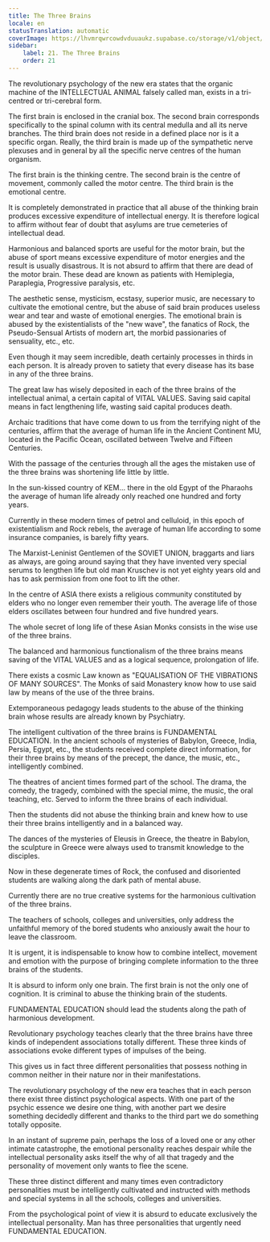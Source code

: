 ```yaml
---
title: The Three Brains
locale: en
statusTranslation: automatic
coverImage: https://lhvmrqwrcowdvduuaukz.supabase.co/storage/v1/object/public/strapi-uploads/small_cover-educacion-fundamental.webp-2d51a7828a2b1309555be27f7e2a61a0.webp
sidebar:
    label: 21. The Three Brains
    order: 21
---
```

The revolutionary psychology of the new era states that the organic machine of the INTELLECTUAL ANIMAL falsely called man, exists in a tri-centred or tri-cerebral form.

The first brain is enclosed in the cranial box. The second brain corresponds specifically to the spinal column with its central medulla and all its nerve branches. The third brain does not reside in a defined place nor is it a specific organ. Really, the third brain is made up of the sympathetic nerve plexuses and in general by all the specific nerve centres of the human organism.

The first brain is the thinking centre. The second brain is the centre of movement, commonly called the motor centre. The third brain is the emotional centre.

It is completely demonstrated in practice that all abuse of the thinking brain produces excessive expenditure of intellectual energy. It is therefore logical to affirm without fear of doubt that asylums are true cemeteries of intellectual dead.

Harmonious and balanced sports are useful for the motor brain, but the abuse of sport means excessive expenditure of motor energies and the result is usually disastrous. It is not absurd to affirm that there are dead of the motor brain. These dead are known as patients with Hemiplegia, Paraplegia, Progressive paralysis, etc.

The aesthetic sense, mysticism, ecstasy, superior music, are necessary to cultivate the emotional centre, but the abuse of said brain produces useless wear and tear and waste of emotional energies. The emotional brain is abused by the existentialists of the "new wave", the fanatics of Rock, the Pseudo-Sensual Artists of modern art, the morbid passionaries of sensuality, etc., etc.

Even though it may seem incredible, death certainly processes in thirds in each person. It is already proven to satiety that every disease has its base in any of the three brains.

The great law has wisely deposited in each of the three brains of the intellectual animal, a certain capital of VITAL VALUES. Saving said capital means in fact lengthening life, wasting said capital produces death.

Archaic traditions that have come down to us from the terrifying night of the centuries, affirm that the average of human life in the Ancient Continent MU, located in the Pacific Ocean, oscillated between Twelve and Fifteen Centuries.

With the passage of the centuries through all the ages the mistaken use of the three brains was shortening life little by little.

In the sun-kissed country of KEM... there in the old Egypt of the Pharaohs the average of human life already only reached one hundred and forty years.

Currently in these modern times of petrol and celluloid, in this epoch of existentialism and Rock rebels, the average of human life according to some insurance companies, is barely fifty years.

The Marxist-Leninist Gentlemen of the SOVIET UNION, braggarts and liars as always, are going around saying that they have invented very special serums to lengthen life but old man Kruschev is not yet eighty years old and has to ask permission from one foot to lift the other.

In the centre of ASIA there exists a religious community constituted by elders who no longer even remember their youth. The average life of those elders oscillates between four hundred and five hundred years.

The whole secret of long life of these Asian Monks consists in the wise use of the three brains.

The balanced and harmonious functionalism of the three brains means saving of the VITAL VALUES and as a logical sequence, prolongation of life.

There exists a cosmic Law known as "EQUALISATION OF THE VIBRATIONS OF MANY SOURCES". The Monks of said Monastery know how to use said law by means of the use of the three brains.

Extemporaneous pedagogy leads students to the abuse of the thinking brain whose results are already known by Psychiatry.

The intelligent cultivation of the three brains is FUNDAMENTAL EDUCATION. In the ancient schools of mysteries of Babylon, Greece, India, Persia, Egypt, etc., the students received complete direct information, for their three brains by means of the precept, the dance, the music, etc., intelligently combined.

The theatres of ancient times formed part of the school. The drama, the comedy, the tragedy, combined with the special mime, the music, the oral teaching, etc. Served to inform the three brains of each individual.

Then the students did not abuse the thinking brain and knew how to use their three brains intelligently and in a balanced way.

The dances of the mysteries of Eleusis in Greece, the theatre in Babylon, the sculpture in Greece were always used to transmit knowledge to the disciples.

Now in these degenerate times of Rock, the confused and disoriented students are walking along the dark path of mental abuse.

Currently there are no true creative systems for the harmonious cultivation of the three brains.

The teachers of schools, colleges and universities, only address the unfaithful memory of the bored students who anxiously await the hour to leave the classroom.

It is urgent, it is indispensable to know how to combine intellect, movement and emotion with the purpose of bringing complete information to the three brains of the students.

It is absurd to inform only one brain. The first brain is not the only one of cognition. It is criminal to abuse the thinking brain of the students.

FUNDAMENTAL EDUCATION should lead the students along the path of harmonious development.

Revolutionary psychology teaches clearly that the three brains have three kinds of independent associations totally different. These three kinds of associations evoke different types of impulses of the being.

This gives us in fact three different personalities that possess nothing in common neither in their nature nor in their manifestations.

The revolutionary psychology of the new era teaches that in each person there exist three distinct psychological aspects. With one part of the psychic essence we desire one thing, with another part we desire something decidedly different and thanks to the third part we do something totally opposite.

In an instant of supreme pain, perhaps the loss of a loved one or any other intimate catastrophe, the emotional personality reaches despair while the intellectual personality asks itself the why of all that tragedy and the personality of movement only wants to flee the scene.

These three distinct different and many times even contradictory personalities must be intelligently cultivated and instructed with methods and special systems in all the schools, colleges and universities.

From the psychological point of view it is absurd to educate exclusively the intellectual personality. Man has three personalities that urgently need FUNDAMENTAL EDUCATION.

